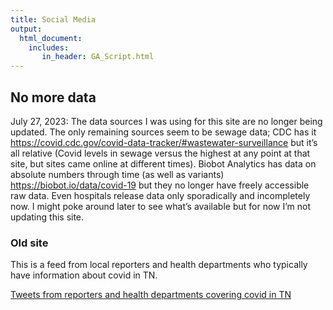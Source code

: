 ```yaml
---
title: Social Media
output:
  html_document:
    includes:
       in_header: GA_Script.html
---
```


## No more data

July 27, 2023: The data sources I was using for this site are no longer being updated. The only remaining sources seem to be sewage data; CDC has it [https://covid.cdc.gov/covid-data-tracker/#wastewater-surveillance](here) but it's all relative (Covid levels in sewage versus the highest at any point at that site, but sites came online at different times). Biobot Analytics has data on absolute numbers through time (as well as variants) [https://biobot.io/data/covid-19](here) but they no longer have freely accessible raw data. Even hospitals release data only sporadically and incompletely now. I might poke around later to see what's available but for now I'm not updating this site.

### Old site

This is a feed from local reporters and health departments who typically have information about covid in TN. 

<a class="twitter-timeline" href="https://twitter.com/omearabrian/lists/1440308997542735883?ref_src=twsrc%5Etfw">Tweets from reporters and health departments covering covid in TN</a> <script async src="https://platform.twitter.com/widgets.js" charset="utf-8"></script>